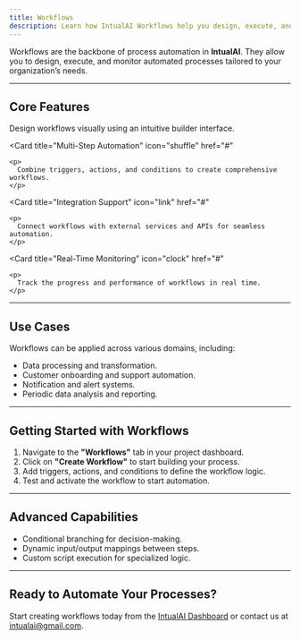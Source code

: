 ```yaml
---
title: Workflows
description: Learn how IntualAI Workflows help you design, execute, and monitor automated processes with ease.
---
```


Workflows are the backbone of process automation in **IntualAI**. They allow you to design, execute, and monitor automated processes tailored to your organization’s needs.

---

## Core Features

<CardGroup cols={2}>
  <Card
    title="Drag-and-Drop Builder"
    icon="grid"
    href="#"
  >
    <p>
      Design workflows visually using an intuitive builder interface.
    </p>
  </Card>

  <Card
    title="Multi-Step Automation"
    icon="shuffle"
    href="#"
  >
    <p>
      Combine triggers, actions, and conditions to create comprehensive workflows.
    </p>
  </Card>

  <Card
    title="Integration Support"
    icon="link"
    href="#"
  >
    <p>
      Connect workflows with external services and APIs for seamless automation.
    </p>
  </Card>

  <Card
    title="Real-Time Monitoring"
    icon="clock"
    href="#"
  >
    <p>
      Track the progress and performance of workflows in real time.
    </p>
  </Card>
</CardGroup>

---

## Use Cases

Workflows can be applied across various domains, including:
- Data processing and transformation.
- Customer onboarding and support automation.
- Notification and alert systems.
- Periodic data analysis and reporting.

---

## Getting Started with Workflows

1. Navigate to the **"Workflows"** tab in your project dashboard.
2. Click on **"Create Workflow"** to start building your process.
3. Add triggers, actions, and conditions to define the workflow logic.
4. Test and activate the workflow to start automation.

---

## Advanced Capabilities

- Conditional branching for decision-making.
- Dynamic input/output mappings between steps.
- Custom script execution for specialized logic.

---

## Ready to Automate Your Processes?

Start creating workflows today from the [IntualAI Dashboard](https://intualai.com/app/projects) or contact us at [intualai@gmail.com](mailto:intualai@gmail.com).

